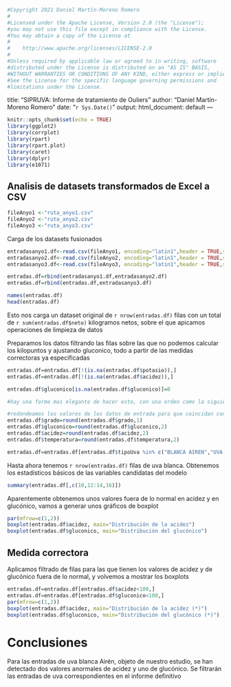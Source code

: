 ```r
#Copyright 2021 Daniel Martín-Moreno Romero
#
#Licensed under the Apache License, Version 2.0 (the "License");
#you may not use this file except in compliance with the License.
#You may obtain a copy of the License at
#
#    http://www.apache.org/licenses/LICENSE-2.0
#
#Unless required by applicable law or agreed to in writing, software
#distributed under the License is distributed on an "AS IS" BASIS,
#WITHOUT WARRANTIES OR CONDITIONS OF ANY KIND, either express or implied.
#See the License for the specific language governing permissions and
#limitations under the License.
```
title: "SIPRUVA: Informe de tratamiento de Ouliers"
author: "Daniel Martín-Moreno Romero"
date: "`r Sys.Date()`"
output:
  html_document: default
---

```r
knitr::opts_chunk$set(echo = TRUE)
library(ggplot2)
library(corrplot)
library(rpart)
library(rpart.plot)
library(caret)
library(dplyr)
library(e1071)
```

## Analisis de datasets transformados de Excel a CSV

```r
fileAnyo1 <-"ruta_anyo1.csv"
fileAnyo2 <-"ruta_anyo2.csv"
fileAnyo3 <-"ruta_anyo3.csv"
```

Carga de los datasets fusionados

```r
entradasanyo1.df<-read.csv(fileAnyo1, encoding="latin1",header = TRUE,sep = ",",na.strings = "")
entradasanyo2.df<-read.csv(fileAnyo2, encoding="latin1",header = TRUE,sep = ",",na.strings = "")
entradasanyo3.df<-read.csv(fileAnyo3, encoding="latin1",header = TRUE,sep = ",",na.strings = "")

entradas.df=rbind(entradasanyo1.df,entradasanyo2.df)
entradas.df=rbind(entradas.df,entradasanyo3.df)

names(entradas.df)
head(entradas.df)
```

Esto nos carga un dataset original de `r nrow(entradas.df)` filas con un total de `r sum(entradas.df$neto)` kilogramos netos, sobre el que apicamos operaciones de limpieza de datos

Preparamos los datos filtrando las filas sobre las que no podemos calcular los kilopuntos y ajustando gluconico, todo a partir de las medidas correctoras ya especificadas
```r
entradas.df=entradas.df[!(is.na(entradas.df$potasio)),]
entradas.df=entradas.df[!(is.na(entradas.df$acidez)),]

entradas.df$gluconico[is.na(entradas.df$gluconico)]=0

#hay una forma mas elegante de hacer esto, con una orden como la siguiente

#redondeamos los valores de los datos de entrada para que coincidan con los valores dados a los vectores para el calculo de kilopuntos
entradas.df$grado=round(entradas.df$grado,1)
entradas.df$gluconico=round(entradas.df$gluconico,2)
entradas.df$acidez=round(entradas.df$acidez,2)
entradas.df$temperatura=round(entradas.df$temperatura,2)

entradas.df=entradas.df[entradas.df$tipoUva %in% c("BLANCA AIREN","UVA BLANCA AIREN"),]

```

Hasta ahora tenemos `r nrow(entradas.df)` filas de uva blanca. Obtenemos los estadísticos básicos de las variables candidatas del modelo
```r
summary(entradas.df[,c(10,12:14,16)])
```

Aparentemente obtenemos unos valores fuera de lo normal en acidez y en glucónico, vamos a generar unos gráficos de boxplot 
```r
par(mfrow=c(1,2))
boxplot(entradas.df$acidez, main="Distribución de la acidez")
boxplot(entradas.df$gluconico, main="Distribución del glucónico")
```

## Medida correctora 

Aplicamos filtrado de filas para las que tienen los valores de acidez y de glucónico fuera de lo normal, y volvemos a mostrar los boxplots
```r
entradas.df=entradas.df[entradas.df$acidez<100,]
entradas.df=entradas.df[entradas.df$gluconico<100,]
par(mfrow=c(1,2))
boxplot(entradas.df$acidez, main="Distribución de la acidez (*)")
boxplot(entradas.df$gluconico, main="Distribución del glucónico (*)")
```

# Conclusiones 

Para las entradas de uva blanca Airén, objeto de nuestro estudio, se han detectado dos valores anormales de acidez y uno de glucónico. Se filtrarán las entradas de uva correspondientes en el informe definitivo
